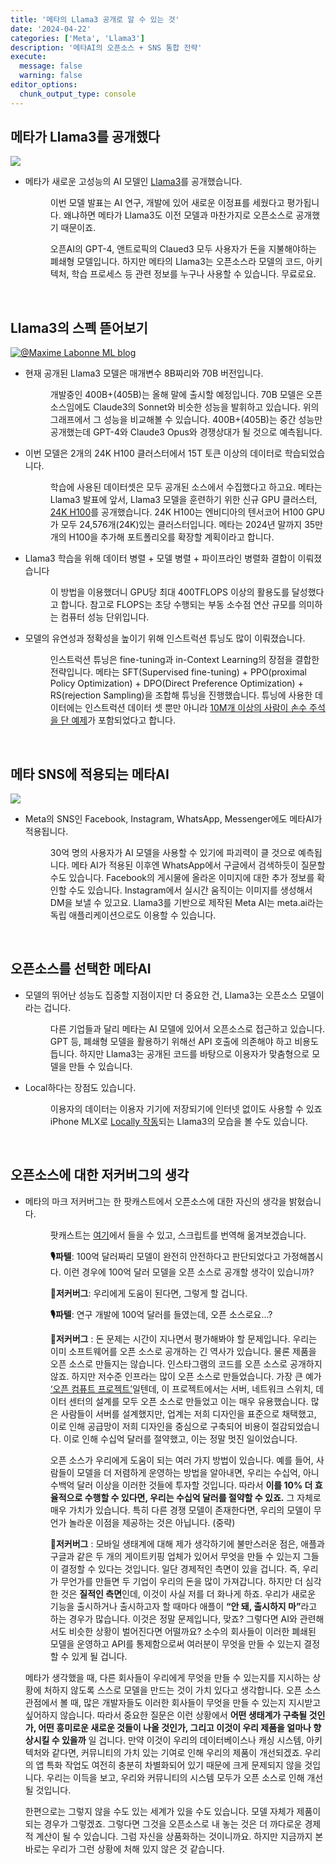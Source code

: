 ```yaml
---
title: '메타의 Llama3 공개로 알 수 있는 것'
date: '2024-04-22'
categories: ['Meta', 'Llama3']
description: '메타AI의 오픈소스 + SNS 통합 전략'
execute: 
  message: false
  warning: false
editor_options: 
  chunk_output_type: console
---
```


## 메타가 Llama3를 공개했다

![](/image/llama3.png)

-   

    메타가 새로운 고성능의 AI 모델인 [Llama3](https://ai.meta.com/blog/meta-llama-3/)를 공개했습니다.

    :   이번 모델 발표는 AI 연구, 개발에 있어 새로운 이정표를 세웠다고 평가됩니다. 왜냐하면 메타가 Llama3도 이전 모델과 마찬가지로 오픈소스로 공개했기 때문이죠.

    :   오픈AI의 GPT-4, 앤트로픽의 Claued3 모두 사용자가 돈을 지불해야하는 폐쇄형 모델입니다. 하지만 메타의 Llama3는 오픈소스라 모델의 코드, 아키텍처, 학습 프로세스 등 관련 정보를 누구나 사용할 수 있습니다. 무료로요.

<br/>

## Llama3의 스펙 뜯어보기

[![\@Maxime Labonne ML blog](/image/ELO.png)](https://mlabonne.github.io/blog/posts/2024-04-19_Fine_tune_Llama_3_with_ORPO.html)

-   

    현재 공개된 Llama3 모델은 매개변수 8B짜리와 70B 버전입니다.

    :   개발중인 400B+(405B)는 올해 말에 출시할 예정입니다. 70B 모델은 오픈소스임에도 Claude3의 Sonnet와 비슷한 성능을 발휘하고 있습니다. 위의 그래프에서 그 성능을 비교해볼 수 있습니다. 400B+(405B)는 중간 성능만 공개했는데 GPT-4와 Claude3 Opus와 경쟁상대가 될 것으로 예측됩니다.

-   

    이번 모델은 2개의 24K H100 클러스터에서 15T 토큰 이상의 데이터로 학습되었습니다.

    :   학습에 사용된 데이터셋은 모두 공개된 소스에서 수집했다고 하고요. 메타는 Llama3 발표에 앞서, Llama3 모델을 훈련하기 위한 신규 GPU 클러스터, [24K H100](https://engineering.fb.com/2024/03/12/data-center-engineering/building-metas-genai-infrastructure/)를 공개했습니다. 24K H100는 엔비디아의 텐서코어 H100 GPU가 모두 24,576개(24K)있는 클러스터입니다. 메타는 2024년 말까지 35만개의 H100을 추가해 포트폴리오를 확장할 계획이라고 합니다.

-   

    Llama3 학습을 위해 데이터 병렬 + 모델 병렬 + 파이프라인 병렬화 결합이 이뤄졌습니다

    :   이 방법을 이용했더니 GPU당 최대 400TFLOPS 이상의 활용도를 달성했다고 합니다. 참고로 FLOPS는 초당 수행되는 부동 소수점 연산 규모를 의미하는 컴퓨터 성능 단위입니다.

-   

    모델의 유연성과 정확성을 높이기 위해 인스트럭션 튜닝도 많이 이뤄졌습니다.

    :   인스트럭션 튜닝은 fine-tuning과 in-Context Learning의 장점을 결합한 전략입니다. 메타는 SFT(Supervised fine-tuning) + PPO(proximal Policy Optimization) + DPO(Direct Preference Optimization) + RS(rejection Sampling)을 조합해 튜닝을 진행했습니다. 튜닝에 사용한 데이터에는 인스트럭션 데이터 셋 뿐만 아니라 [10M개 이상의 사람이 손수 주석을 단 예제](https://huggingface.co/NousResearch/Meta-Llama-3-70B-Instruct-GGUF#training-data)가 포함되었다고 합니다.

<br/>

## 메타 SNS에 적용되는 메타AI

![](/image/meta_ai.jpeg)

-   

    Meta의 SNS인 Facebook, Instagram, WhatsApp, Messenger에도 메타AI가 적용됩니다.

    :   30억 명의 사용자가 AI 모델을 사용할 수 있기에 파괴력이 클 것으로 예측됩니다. 메타 AI가 적용된 이후엔 WhatsApp에서 구글에서 검색하듯이 질문할 수도 있습니다. Facebook의 게시물에 올라온 이미지에 대한 추가 정보를 확인할 수도 있습니다. Instagram에서 실시간 움직이는 이미지를 생성해서 DM을 보낼 수 있고요. Llama3를 기반으로 제작된 Meta AI는 meta.ai라는 독립 애플리케이션으로도 이용할 수 있습니다.

<br/>

## 오픈소스를 선택한 메타AI

-   

    모델의 뛰어난 성능도 집중할 지점이지만 더 중요한 건, Llama3는 오픈소스 모델이라는 겁니다.

    :   다른 기업들과 달리 메타는 AI 모델에 있어서 오픈소스로 접근하고 있습니다. GPT 등, 폐쇄형 모델을 활용하기 위해선 API 호출에 의존해야 하고 비용도 듭니다. 하지만 Llama3는 공개된 코드를 바탕으로 이용자가 맞춤형으로 모델을 만들 수 있습니다.

-   

    Local하다는 장점도 있습니다.

    :   이용자의 데이터는 이용자 기기에 저장되기에 인터넷 없이도 사용할 수 있죠 iPhone MLX로 [Locally 작동](https://twitter.com/ac_crypto/status/1781061013716037741)되는 Llama3의 모습을 볼 수도 있습니다.

<br/>

## 오픈소스에 대한 저커버그의 생각

-   

    메타의 마크 저커버그는 한 팟캐스트에서 오픈소스에 대한 자신의 생각을 밝혔습니다.

    :   팟캐스트는 [여기](https://www.dwarkeshpatel.com/p/mark-zuckerberg)에서 들을 수 있고, 스크립트를 번역해 옮겨보겠습니다.

    :   **🎙파텔**: 100억 달러짜리 모델이 완전히 안전하다고 판단되었다고 가정해봅시다. 이런 경우에 100억 달러 모델을 오픈 소스로 공개할 생각이 있습니까?

    :   **🦎저커버그**: 우리에게 도움이 된다면, 그렇게 할 겁니다.

    :   **🎙파텔**: 연구 개발에 100억 달러를 들였는데, 오픈 소스로요...?

    :   **🦎저커버그** : 돈 문제는 시간이 지나면서 평가해봐야 할 문제입니다. 우리는 이미 소프트웨어를 오픈 소스로 공개하는 긴 역사가 있습니다. 물론 제품을 오픈 소스로 만들지는 않습니다. 인스타그램의 코드를 오픈 소스로 공개하지 않죠. 하지만 저수준 인프라는 많이 오픈 소스로 만들었습니다. 가장 큰 예가 ['오픈 컴퓨트 프로젝트'](https://tech.facebook.com/engineering/2021/11/open-compute-project/)일텐데, 이 프로젝트에서는 서버, 네트워크 스위치, 데이터 센터의 설계를 모두 오픈 소스로 만들었고 이는 매우 유용했습니다. 많은 사람들이 서버를 설계했지만, 업계는 저희 디자인을 표준으로 채택했고, 이로 인해 공급망이 저희 디자인을 중심으로 구축되어 비용이 절감되었습니다. 이로 인해 수십억 달러를 절약했고, 이는 정말 멋진 일이었습니다.

    :   오픈 소스가 우리에게 도움이 되는 여러 가지 방법이 있습니다. 예를 들어, 사람들이 모델을 더 저렴하게 운영하는 방법을 알아내면, 우리는 수십억, 아니 수백억 달러 이상을 이러한 것들에 투자할 것입니다. 따라서 **이를 10% 더 효율적으로 수행할 수 있다면, 우리는 수십억 달러를 절약할 수 있죠.** 그 자체로 매우 가치가 있습니다. 특히 다른 경쟁 모델이 존재한다면, 우리의 모델이 무언가 놀라운 이점을 제공하는 것은 아닙니다. (중략)

    :   **🦎저커버그** : 모바일 생태계에 대해 제가 생각하기에 불만스러운 점은, 애플과 구글과 같은 두 개의 게이트키핑 업체가 있어서 무엇을 만들 수 있는지 그들이 결정할 수 있다는 것입니다. 일단 경제적인 측면이 있을 겁니다. 즉, 우리가 무언가를 만들면 두 기업이 우리의 돈을 많이 가져갑니다. 하지만 더 심각한 것은 **질적인 측면**인데, 이것이 사실 저를 더 화나게 하죠. 우리가 새로운 기능을 출시하거나 출시하고자 할 때마다 애플이 **"안 돼, 출시하지 마"**라고 하는 경우가 많습니다. 이것은 정말 문제입니다, 맞죠? 그렇다면 AI와 관련해서도 비슷한 상황이 벌어진다면 어떨까요? 소수의 회사들이 이러한 폐쇄된 모델을 운영하고 API를 통제함으로써 여러분이 무엇을 만들 수 있는지 결정할 수 있게 될 겁니다.

    메타가 생각했을 때, 다른 회사들이 우리에게 무엇을 만들 수 있는지를 지시하는 상황에 처하지 않도록 스스로 모델을 만드는 것이 가치 있다고 생각합니다. 오픈 소스 관점에서 볼 때, 많은 개발자들도 이러한 회사들이 무엇을 만들 수 있는지 지시받고 싶어하지 않습니다. 따라서 중요한 질문은 이런 상황에서 **어떤 생태계가 구축될 것인가, 어떤 흥미로운 새로운 것들이 나올 것인가, 그리고 이것이 우리 제품을 얼마나 향상시킬 수 있을까** 일 겁니다. 만약 이것이 우리의 데이터베이스나 캐싱 시스템, 아키텍처와 같다면, 커뮤니티의 가치 있는 기여로 인해 우리의 제품이 개선되겠죠. 우리의 앱 특화 작업도 여전히 충분히 차별화되어 있기 때문에 크게 문제되지 않을 것입니다. 우리는 이득을 보고, 우리와 커뮤니티의 시스템 모두가 오픈 소스로 인해 개선될 것입니다.

    한편으로는 그렇지 않을 수도 있는 세계가 있을 수도 있습니다. 모델 자체가 제품이 되는 경우가 그렇겠죠. 그렇다면 그것을 오픈소스로 내 놓는 것은 더 까다로운 경제적 계산이 될 수 있습니다. 그럼 자신을 상품화하는 것이니까요. 하지만 지금까지 본 바로는 우리가 그런 상황에 처해 있지 않은 것 같습니다.
